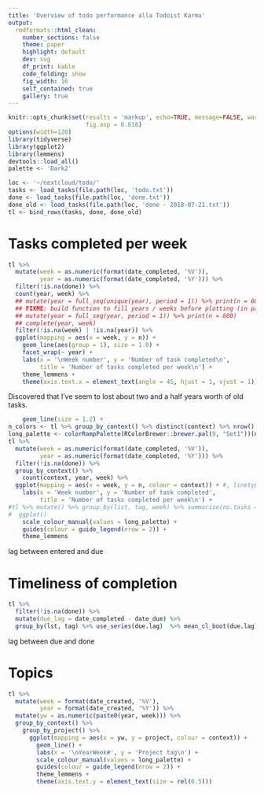 ```yaml
---
title: 'Overview of todo performance alla Todoist Karma'
output:
  rmdformats::html_clean:
    number_sections: false
    theme: paper
    highlight: default
    dev: svg
    df_print: kable
    code_folding: show
    fig_width: 16
    self_contained: true
    gallery: true
---
```


```r
knitr::opts_chunk$set(results = 'markup', echo=TRUE, message=FALSE, warning=FALSE, dpi = 600,
                      fig.asp = 0.618)
options(width=120)
library(tidyverse)
library(ggplot2)
library(lemmens)
devtools::load_all()
palette <- 'Dark2'
```

```r
loc <- '~/nextcloud/todo/'
tasks <- load_tasks(file.path(loc, 'todo.txt'))
done <- load_tasks(file.path(loc, 'done.txt'))
done_old <- load_tasks(file.path(loc, 'done - 2018-07-21.txt'))
tl <- bind_rows(tasks, done, done_old)
```

# Tasks completed per week

```r
tl %>%
  mutate(week = as.numeric(format(date_completed, '%V')),
         year = as.numeric(format(date_completed, '%Y'))) %>%
  filter(!is.na(done)) %>%
  count(year, week) %>%
  ## mutate(year = full_seq(unique(year), period = 1)) %>% print(n = 600)
  ## FIXME: build function to fill years / weeks before plotting (in particular but also useful in general)
  ## mutate(year = full_seq(year, period = 1)) %>% print(n = 600)
  ## complete(year, week)
  filter(!is.na(week) | !is.na(year)) %>%
  ggplot(mapping = aes(x = week, y = n)) +
    geom_line(aes(group = 1), size = 1.0) +
    facet_wrap(~ year) +
    labs(x = '\nWeek number', y = 'Number of task completed\n',
         title = 'Number of tasks completed per week\n') +
    theme_lemmens +
    theme(axis.text.x = element_text(angle = 45, hjust = 1, vjust = 1))
```

Discovered that I've seem to lost about two and a half years worth of old tasks.

```r
    geom_line(size = 1.2) +
n_colors <- tl %>% group_by_context() %>% distinct(context) %>% nrow()
long_palette <- colorRampPalette(RColorBrewer::brewer.pal(9, "Set1"))(n_colors)
tl %>%
  mutate(week = as.numeric(format(date_completed, '%V')),
         year = as.numeric(format(date_completed, '%Y'))) %>%
  filter(!is.na(done)) %>%
  group_by_context() %>%
    count(context, year, week) %>%
  ggplot(mapping = aes(x = week, y = n, colour = context)) + #, linetype = project)) +
    labs(x = 'Week number', y = 'Number of task completed',
         title = 'Number of tasks completed per week\n') +
#tl %>% mutate() %>% group_by(list, tag, week) %>% summarize(no.tasks = n()) %>%
#  ggplot()
    scale_colour_manual(values = long_palette) +
    guides(colour = guide_legend(nrow = 2)) +
    theme_lemmens
```

lag between entered and due

# Timeliness of completion

```r
tl %>%
  filter(!is.na(done)) %>% 
  mutate(due_lag = date_completed - date_due) %>%
  group_by(lst, tag) %>% use_series(due.lag)  %>% mean_cl_boot(due.lag)
```
lag between due and done


# Topics

```r
tl %>%
  mutate(week = format(date_created, '%V'),
         year = format(date_created, '%Y')) %>%
  mutate(yw = as.numeric(paste0(year, week))) %>%
  group_by_context() %>%
    group_by_project() %>%
      ggplot(mapping = aes(x = yw, y = project, colour = context)) +
        geom_line() +
        labs(x = '\nYearWeek#', y = 'Project tag\n') +
        scale_colour_manual(values = long_palette) +
        guides(colour = guide_legend(nrow = 2)) +
        theme_lemmens +
        theme(axis.text.y = element_text(size = rel(0.5)))
```
